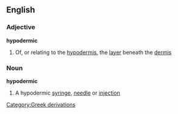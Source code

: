 ==English==
===Adjective===
'''hypodermic'''
#Of, or relating to the [[hypodermis]], the [[layer]] beneath the [[dermis]]
===Noun===
'''hypodermic'''
#A hypodermic [[syringe]], [[needle]] or [[injection]]
[[Category:Greek derivations]]